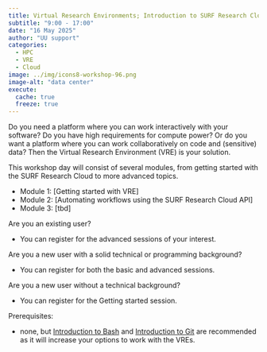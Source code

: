 ```yaml
---
title: Virtual Research Environments; Introduction to SURF Research Cloud
subtitle: "9:00 - 17:00"
date: "16 May 2025"
author: "UU support"
categories:
  - HPC
  - VRE
  - Cloud
image: ../img/icons8-workshop-96.png
image-alt: "data center"
execute: 
  cache: true
  freeze: true
---
```


Do you need a platform where you can work interactively with your software? Do you have high requirements for compute power? Or do you want a platform where you can work collaboratively on code and (sensitive) data? Then the Virtual Research Environment (VRE) is your solution.

This workshop day will consist of several modules, from getting started with the SURF Research Cloud to more advanced topics. 

- Module 1: [Getting started with VRE]
- Module 2: [Automating workflows using the SURF Research Cloud API]
- Module 3: [tbd]


Are you an existing user?

- You can register for the advanced sessions of your interest.

Are you a new user with a solid technical or programming background?

- You can register for both the basic and advanced sessions.

Are you a new user without a technical background?

- You can register for the Getting started session.

Prerequisites:

- none, but [Introduction to Bash](./day-1.qmd) and [Introduction to Git](day-2.qmd) are recommended as it will increase your options to work with the VREs.